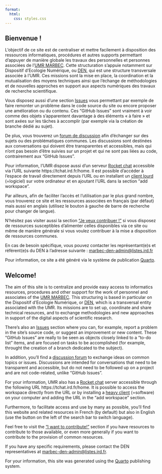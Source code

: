 ```yaml
---
format:
  html:
    css: styles.css
---
```


::: {.content-visible when-profile="french"}
# Bienvenue !

L'objectif de ce site est de centraliser et mettre facilement à disposition des ressources informatiques, procédures et autres supports permettant d'appuyer de manière globale les travaux des personnelles et personnes associées de l'[UMR MARBEC](https://umr-marbec.fr/nous-connaitre/presentation-de-lumr/){.external target="_blank"}. Cette structuration s'appuie notamment sur Dispositif d’Ecologie Numérique, ou [DEN](https://umr-marbec.fr/recherche/dispositifs-de-recherche/den/){.external target="_blank"}, qui est une structure transversale associée à l'UMR. Ces missions sont la mise en place, la coordination et la mutualisation des moyens techniques ainsi que l’échange de méthodologies et de nouvelles approches en support aux aspects numériques des travaux de recherche scientifique.

Vous disposez aussi d'une section [Issues](https://github.com/umr-marbec/den_pages/issues){.external target="_blank"} vous permettant par exemple de faire remonter un problème dans le code source du site ou encore proposer une amélioration ou du contenu. Ces "GitHub Issues" sont vraiment à voir comme des objets s'apparentent davantage à des éléments « à faire » et sont axées sur les tâches à accomplir (par exemple via la création de branche dédié au sujet).

De plus, vous trouverez un [forum de discussion](https://github.com/umr-marbec/den_pages/discussions){.external target="_blank"} afin d'échanger sur des sujets ou des problématiques communes.  Les discussions sont destinées aux conversations qui doivent être transparentes et accessibles, mais qui n'ont pas besoin d'être suivies sur un projet et qui ne sont pas liées au code, contrairement aux "GitHub Issues".

Pour information, l'UMR dispose aussi d'un serveur [Rocket chat](https://www.rocket.chat/){.external target="_blank"} accessible via l'URL suivante https://tchat.ird.fr/home. Il est possible d'accéder à l'espace de travail directement depuis l'URL ou en installant un [client lourd](https://www.rocket.chat/download-apps){.external target="_blank"} (=logiciel) sur votre ordinateur et en ajoutant l'URL dans la section "add workspace". 

Par ailleurs, afin de faciliter l'accès et l'utilisation par le plus grand nombre, vous trouverez ce site et les ressources associées en français (par défaut) mais aussi en anglais (utilisez le bouton à gauche de barre de recherche pour changer de langue).

N'hésitez pas visiter aussi la section ["Je veux contribuer !"](pages/contribution.qmd) si vous disposez de ressources susceptibles d'alimenter celles disponibles via ce site ou même de manière générale si vous voulez contribuer à la mise a disposition de ressources communes.

En cas de besoin spécifique, vous pouvez contacter les représentant(e)s et référent(e)s du DEN à l'adresse suivante : [marbec-den-admin@listes.ird.fr](mailto:marbec-den-admin@listes.ird.fr)

Pour information, ce site a été généré via le système de publication [Quarto](https://quarto.org/){.external target="_blank"}.
:::

::: {.content-visible when-profile="english"}
# Welcome!

The aim of this site is to centralize and provide easy access to informatics resources, procedures and other support for the work of personnel and associates of the [UMR MARBEC](https://umr-marbec.fr/nous-connaitre/presentation-de-lumr/){.external target=“_blank”}. This structuring is based in particular on the Dispositif d'Ecologie Numérique, or [DEN](https://umr-marbec.fr/recherche/dispositifs-de-recherche/den/){.external target=“_blank”}, which is a transversal entity associated with the UMR. Its missions are to set up, coordinate and share technical resources, and to exchange methodologies and new approaches in support of the digital aspects of scientific research.

There's also an [Issues](https://github.com/umr-marbec/den_pages/issues){.external target=“_blank”} section where you can, for example, report a problem in the site's source code, or suggest an improvement or new content. These “GitHub Issues” are really to be seen as objects closely linked to a “to-do list” items, and are focused on tasks to be accomplished (for example, throught the creation of a branch dedicated to the subject).

In addition, you'll find a [discussion forum](https://github.com/umr-marbec/den_pages/discussions){.external target=“_blank”} to exchange ideas on common topics or issues.  Discussions are intended for conversations that need to be transparent and accessible, but do not need to be followed up on a project and are not code-related, unlike “GitHub Issues”.

For your information, UMR also has a [Rocket chat](https://www.rocket.chat/){.external target=“_blank”} server accessible through the following URL https://tchat.ird.fr/home. It is possible to access the workspace directly from the URL or by installing a [heavy client](https://www.rocket.chat/download-apps){.external target=“_blank”} (=software) on your computer and adding the URL in the “add workspace” section. 

Furthermore, to facilitate access and use by many as possible, you'll find this website and related resources in French (by default) but also in English (use the button on the left of the search bar to switch language).

Feel free to visit the [“I want to contribute!”](pages/contribution.qmd) section if you have resources to contribute to those available, or even more generally if you want to contribute to the provision of common resources.

If you have any specific requirements, please contact the DEN representatives at [marbec-den-admin@listes.ird.fr](mailto:marbec-den-admin@listes.ird.fr).

For your information, this site was generated using the [Quarto](https://quarto.org/){.external target=“_blank”} publishing system.
:::